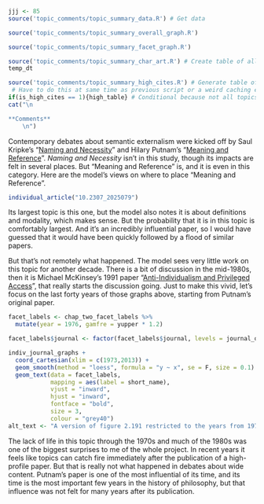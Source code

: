 ```r
jjj <- 85
source('topic_comments/topic_summary_data.R') # Get data
```

```r
source('topic_comments/topic_summary_overall_graph.R')
```

```r
source('topic_comments/topic_summary_facet_graph.R')
```

```r
source('topic_comments/topic_summary_char_art.R') # Create table of all articles in topic
temp_dt
```

```r
source('topic_comments/topic_summary_high_cites.R') # Generate table of highly cited articles. 
 # Have to do this at same time as previous script or a weird caching error occurs.
if(is_high_cites == 1){high_table} # Conditional because not all topics have high cites
cat("\n

**Comments**
	\n")
```

Contemporary debates about semantic externalism were kicked off by Saul Kripke's "[Naming and Necessity](https://philpapers.org/rec/KRINAN)" and Hilary Putnam's "[Meaning and Reference](https://philpapers.org/rec/PUTMAR-2)". _Naming and Necessity_ isn't in this study, though its impacts are felt in several places. But "Meaning and Reference" is, and it is even in this category. Here are the model's views on where to place "Meaning and Reference".

```r
individual_article("10.2307_2025079")
```

Its largest topic is this one, but the model also notes it is about definitions and modality, which makes sense. But the probability that it is in this topic is comfortably largest. And it's an incredibly influential paper, so I would have guessed that it would have been quickly followed by a flood of similar papers.

But that's not remotely what happened. The model sees very little work on this topic for another decade. There is a bit of discussion in the mid-1980s, then it is Michael McKinsey's 1991 paper "[Anti-Individualism and Privileged Access](https://philpapers.org/rec/MCKAAPhttps://philpapers.org/rec/MCKAAP)", that really starts the discussion going. Just to make this vivid, let's focus on the last forty years of those graphs above, starting from Putnam's original paper.

```r
facet_labels <- chap_two_facet_labels %>%
  mutate(year = 1976, gamfre = yupper * 1.2)

facet_labels$journal <- factor(facet_labels$journal, levels = journal_order)

indiv_journal_graphs +
  coord_cartesian(xlim = c(1973,2013)) +
  geom_smooth(method = "loess", formula = "y ~ x", se = F, size = 0.1) +
  geom_text(data = facet_labels,
            mapping = aes(label = short_name),
            vjust = "inward", 
            hjust = "inward",
            fontface = "bold", 
            size = 3,
            colour = "grey40")
alt_text <- "A version of figure 2.191 restricted to the years from 1973 to 2013. It shows that in each journal, the peak year for this topic was in or around the 1990s, not in the immediate aftermath of the famous works on wide content from the 1970s."
```

The lack of life in this topic through the 1970s and much of the 1980s was one of the biggest surprises to me of the whole project. In recent years it feels like topics can catch fire immediately after the publication of a high-profile paper. But that is really not what happened in debates about wide content. Putnam's paper is one of the most influential of its time, and its time is the most important few years in the history of philosophy, but that influence was not felt for many years after its publication.
